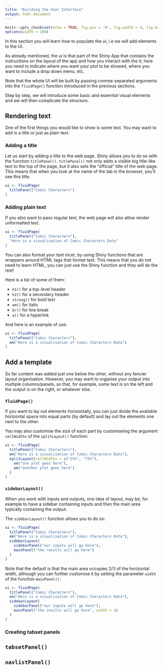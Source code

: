 ```yaml
---
title: "Building the User Interface"
output: html_document
---
```


```r
knitr::opts_chunk$set(echo = TRUE, fig.pos = 'H', fig.width = 4, fig.height = 3)
options(width = 108)
```


In this section you will learn how to populate the _ui_, i.e we will add elements to the UI. 

As already mentioned, the _ui_ is that part of the Shiny App that contains the instructions on the layout of the app and how you interact with the it; here you need to indicate where you want your plot to be showed, where you want to include a drop down menu, etc. 

Note that the whole UI will be built by passing comma-separated arguments into the `fluidPage()` function introduced in the previous sections. 

Step by step, we will introduce some basic and essential visual elements and we will then complicate the structure.



## Rendering text

One of the first things you would like to show is some text. You may want to add is a title or just as plain text.


### Adding a title

Let us start by adding a title to the web page. Shiny allows you to do so with the function `titlePanel()`.  `titlePanel()` not only adds a visible big title-like text to the top of the page, but it also sets the “official” title of the web page. This means that when you look at the name of the tab in the browser, you’ll see this title.


```r

ui <- fluidPage(
  titlePanel("Comic Characters")
)

```


### Adding plain text

If you also want to pass regular text, the web page will also allow render unformatted text.


```r

ui <- fluidPage(
  titlePanel("Comic Characters"),
  "Here is a visualisation of Comic Characters Data"
)


```

You can also format your text nicer, by using Shiny functions that are wrappers around HTML tags that format text. This means that you do not need to learn HTML, you can just use the Shiny function and they will do the rest! 

Here is a list of some of them:

* `h1()` for a top-level header
* `h2()` for a secondary header
* `strong()` for bold text 
* `em()` for italic 
* `br()` for line break
* `a()` for a hyperlink

And here is an example of use:

```r

ui <- fluidPage(
  titlePanel("Comic Characters"),
  em("Here is a visualisation of Comic Characters Data")
)

```


## Add a template

So far content was added just one below the other, without any fancier layout organisation. However, you may want to organise your output into multiple columns/panels, so that, for example, some text is on the left and the output is on the right, or whatever else.


### `fluidPage()`

If you want to lay out elements horizontally, you can just divide the available horizontal space into equal parts (by default) and lay out the elements one next to the other.

You may also customise the size of each part by customiseing the argument `cellWidths` of the `splitLayout()` function:

```r
ui <- fluidPage(
  titlePanel("Comic Characters"),
  em("Here is a visualisation of Comic Characters Data"),
  splitLayout(cellWidths = c("25%", "75%"),
    em("one plot goes here"),
    em("another plot goes here")
  )
)

```

### `sidebarLayout()`

When you work with inputs and outputs, one idea of layout, may be, for example to have a sidebar containing inputs and then the main area typically containing the output. 

The `sidebarLayout()` function allows you to do so: 

```r
ui <- fluidPage(
  titlePanel("Comic Characters"),
  em("Here is a visualisation of Comic Characters Data"),
  sidebarLayout(
    sidebarPanel("our inputs will go here"),
    mainPanel("the results will go here")
  )
)
```

Note that the default is that the main area occupies 2/3 of the horizontal width, although you can further customise it by setting the parameter `width` of the function `mainPanel()`:


```r
ui <- fluidPage(
  titlePanel("Comic Characters"),
  em("Here is a visualisation of Comic Characters Data"),
  sidebarLayout(
    sidebarPanel("our inputs will go here"),
    mainPanel("the results will go here", width = 4)
  )
)
```


### Creating tabset panels


## `tabsetPanel()`


## `navlistPanel()`

